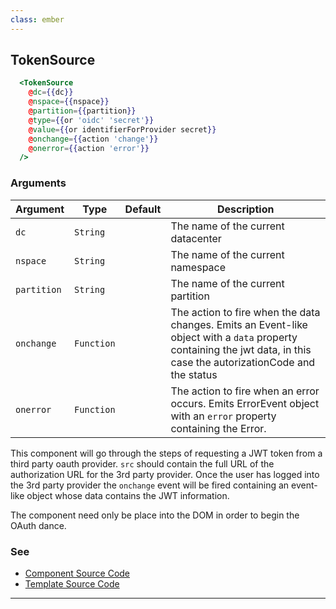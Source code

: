 ```yaml
---
class: ember
---
```

## TokenSource

```hbs
  <TokenSource
    @dc={{dc}}
    @nspace={{nspace}}
    @partition={{partition}}
    @type={{or 'oidc' 'secret'}}
    @value={{or identifierForProvider secret}}
    @onchange={{action 'change'}}
    @onerror={{action 'error'}}
  />
```

### Arguments

| Argument | Type | Default | Description |
| --- | --- | --- | --- |
| `dc` | `String` | | The name of the current datacenter |
| `nspace` | `String` | | The name of the current namespace |
| `partition` | `String` | | The name of the current partition |
| `onchange` | `Function` |  | The action to fire when the data changes. Emits an Event-like object with a `data` property containing the jwt data, in this case the autorizationCode and the status |
| `onerror` | `Function` |  | The action to fire when an error occurs. Emits ErrorEvent object with an `error` property containing the Error. |

This component will go through the steps of requesting a JWT token from a third party oauth provider. `src` should contain the full URL of the authorization URL for the 3rd party provider. Once the user has logged into the 3rd party provider the `onchange` event will be fired containing an event-like object whose data contains the JWT information.

The component need only be place into the DOM in order to begin the OAuth dance.

### See

- [Component Source Code](./index.js)
- [Template Source Code](./index.hbs)

---
